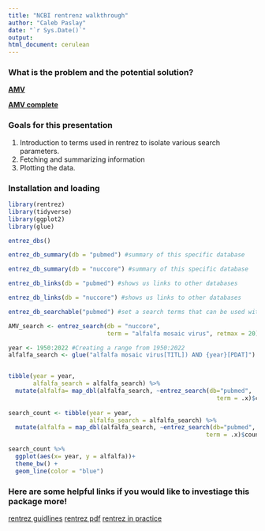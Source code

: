 ```yaml
---
title: "NCBI rentrenz walkthrough"
author: "Caleb Paslay"
date: "`r Sys.Date()`"
output: 
html_document: cerulean
---
```


### What is the problem and the potential solution? 

**[AMV](https://www.ncbi.nlm.nih.gov/nuccore/?term=alfalfa+mosaic+virus)**

**[AMV complete](https://www.ncbi.nlm.nih.gov/nuccore/?term=alfalfa+mosaic+virus+complete)**


### Goals for this presentation
1. Introduction to terms used in rentrez to isolate various search parameters.
2. Fetching and summarizing information
3. Plotting the data.  

### Installation and loading 

```r
library(rentrez)
library(tidyverse)
library(ggplot2)
library(glue)
```

```r
entrez_dbs()
```

```r
entrez_db_summary(db = "pubmed") #summary of this specific database
```

```r
entrez_db_summary(db = "nuccore") #summary of this specific database
```

```r
entrez_db_links(db = "pubmed") #shows us links to other databases
```

```r
entrez_db_links(db = "nuccore") #shows us links to other databases
```

```r
entrez_db_searchable("pubmed") #set a search terms that can be used with a database
```

```r
AMV_search <- entrez_search(db = "nuccore", 
                            term = "alfalfa mosaic virus", retmax = 20)
```

```r
year <- 1950:2022 #Creating a range from 1950:2022
alfalfa_search <- glue("alfalfa mosaic virus[TITL]) AND {year}[PDAT]")


tibble(year = year,
       alfalfa_search = alfalfa_search) %>% 
  mutate(alfalfa= map_dbl(alfalfa_search, ~entrez_search(db="pubmed",
                                                           term = .x)$count))
       
search_count <- tibble(year = year,
                       alfalfa_search = alfalfa_search) %>% 
  mutate(alfalfa = map_dbl(alfalfa_search, ~entrez_search(db="pubmed",
                                                        term = .x)$count))

search_count %>% 
  ggplot(aes(x= year, y = alfalfa))+
  theme_bw() +
  geom_line(color = "blue")

```



### Here are some helpful links if you would like to investiage this package more!

[rentrez guidlines](https://cran.r-project.org/web/packages/rentrez/vignettes/rentrez_tutorial.html) 
[rentrez pdf](https://cran.r-project.org/web/packages/rentrez/rentrez.pdf)
[rentrez in practice](https://docs.ropensci.org/rentrez/)


